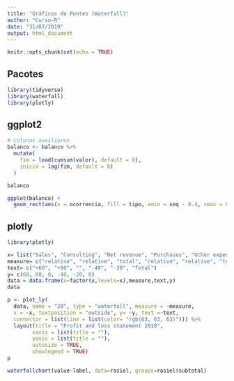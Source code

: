 ---
title: "Gráficos de Pontes (Waterfall)"
author: "Curso-R"
date: "31/07/2019"
output: html_document
---

```{r setup, include=FALSE}
knitr::opts_chunk$set(echo = TRUE)
```

## Pacotes

```{r}
library(tidyverse)
library(waterfall)
library(plotly)
```


## ggplot2

```{r}
# colunas auxiliares
balanco <- balanco %>%
  mutate(
    fim = lead(cumsum(valor), default = 0),
    inicio = lag(fim, default = 0)
  )

balanco
```

```{r}
ggplot(balanco) +
  geom_rect(aes(x = ocorrencia, fill = tipo, xmin = seq - 0.4, xmax = seq + 0.4, ymin = fim, ymax = inicio))
```






## plotly

```{r, warning=FALSE, message=FALSE}
library(plotly)

x= list("Sales", "Consulting", "Net revenue", "Purchases", "Other expenses", "Profit before tax")
measure= c("relative", "relative", "total", "relative", "relative", "total")
text= c("+60", "+80", "", "-40", "-20", "Total")
y= c(60, 80, 0, -40, -20, 0)
data = data.frame(x=factor(x,levels=x),measure,text,y)
data
```

```{r}
p <- plot_ly(
  data, name = "20", type = "waterfall", measure = ~measure,
  x = ~x, textposition = "outside", y= ~y, text =~text,
  connector = list(line = list(color= "rgb(63, 63, 63)"))) %>%
  layout(title = "Profit and loss statement 2018",
        xaxis = list(title = ""),
        yaxis = list(title = ""),
        autosize = TRUE,
        showlegend = TRUE)
p
```


```{r}

waterfallchart(value~label, data=rasiel, groups=rasiel$subtotal)

```

